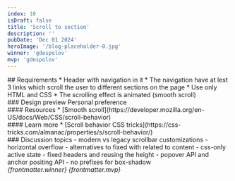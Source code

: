 ```yaml
---
index: 10
isDraft: false
title: 'Scroll to section'
description: ''
pubDate: 'Dec 01 2024'
heroImage: '/blog-placeholder-0.jpg'
winner: 'gdespolov'
mvp: 'gdespolov'
---
```


<Section>
  ## Requirements
  * Header with navigation in it
  * The navigation have at lest 3 links which scroll the user to different sections on the page
  * Use only HTML and CSS
  * <Special /> The scrolling effect is animated (smooth scroll)
</Section>

<Section>
  ### Design preview
  Personal preference
</Section>

<Section>
  #### Resources
  * [Smooth scroll](https://developer.mozilla.org/en-US/docs/Web/CSS/scroll-behavior)
</Section>

<Section>
  #### Learn more
  * [Scroll behavior CSS tricks](https://css-tricks.com/almanac/properties/s/scroll-behavior/)
</Section>

<Section>
  ### Discussion topics
  - modern vs legacy scrollbar customizations
  - horizontal overflow
  - alternatives to fixed with related to content
  - css-only active state
  - fixed headers and reusing the height
  - popover API and anchor positing API
  - no prefixes for box-shadow
</Section>

<Winner>
  <em>{frontmatter.winner}</em>
</Winner>

<MVP>
  <em>{frontmatter.mvp}</em>
</MVP>
